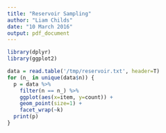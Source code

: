 ```yaml
---
title: "Reservoir Sampling"
author: "Liam Childs"
date: "10 March 2016"
output: pdf_document
---
```


```r
library(dplyr)
library(ggplot2)

data = read.table('/tmp/reservoir.txt', header=T)
for (n_ in unique(data$n)) {
  p = data %>%
    filter(n == n_) %>%
    ggplot(aes(x=item, y=count)) +
    geom_point(size=1) +
    facet_wrap(~k)
  print(p)
}
```
